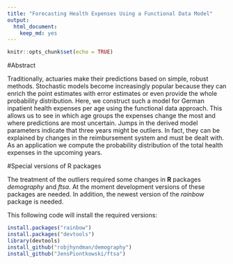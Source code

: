 ```yaml
---
title: "Forecasting Health Expenses Using a Functional Data Model"
output: 
  html_document: 
    keep_md: yes
---
```


```r
knitr::opts_chunk$set(echo = TRUE)
```


#Abstract

Traditionally, actuaries make their predictions based on simple, robust methods. Stochastic models become increasingly popular because they can enrich the point estimates with error estimates or even provide the whole probability distribution. Here, we construct such a model for German inpatient health expenses per age using the functional data approach. This allows us to see in which age groups the expenses change the most and where predictions are most uncertain. Jumps in the derived model parameters indicate that three years might be outliers. In fact, they can be explained by changes in the reimbursement system and must be dealt with. As an application we compute the probability distribution of the total health expenses in the upcoming years.



#Special versions of R packages

The treatment of the outliers required some changes in **R** packages *demography* and *ftsa*. At the moment development versions of these packages are needed. In addition, the newest version of the *rainbow* package is needed.

This following code will install the required versions: 


```r
install.packages("rainbow")
install.packages("devtools")
library(devtools)
install_github("robjhyndman/demography")
install_github("JensPiontkowski/ftsa")
```

